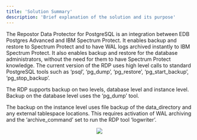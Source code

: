 ```yaml
---
title: 'Solution Summary'
description: 'Brief explanation of the solution and its purpose'
---
```


The Repostor Data Protector for PostgreSQL is an integration between EDB Postgres Advanced and IBM Spectrum
Protect. It enables backup and restore to Spectrum Protect and to have WAL logs archived instantly to IBM
Spectrum Protect. It also enables backup and restore for the database administrators, without the need for them
to have Spectrum Protect knowledge. The current version of the RDP uses high level calls to standard PostgreSQL
tools such as ‘psql’, ‘pg_dump’, ‘pg_restore’, ‘pg_start_backup’, ‘pg_stop_backup’.

The RDP supports backup on two levels, database level and instance level. Backup on the database level uses the ‘pg_dump’ tool.

The backup on the instance level uses file backup of the data_directory and any external tablespace locations. This requires activation of WAL archiving and the ‘archive_command’ set to run the RDP tool ‘logwriter’.

<p align="center">
  <img  src="Images/RepostorSolutionSummary.png">
</p>